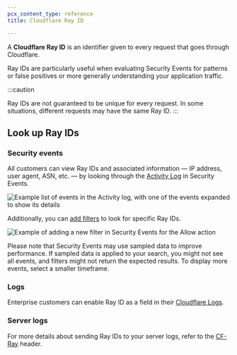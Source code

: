 ```yaml
---
pcx_content_type: reference
title: Cloudflare Ray ID

---
```


A **Cloudflare Ray ID** is an identifier given to every request that goes through Cloudflare.

Ray IDs are particularly useful when evaluating Security Events for patterns or false positives or more generally understanding your application traffic.

:::caution

Ray IDs are not guaranteed to be unique for every request. In some situations, different requests may have the same Ray ID. 
:::

## Look up Ray IDs

### Security events

All customers can view Ray IDs and associated information — IP address, user agent, ASN, etc. — by looking through the [Activity Log](/waf/analytics/security-events/) in Security Events.

![Example list of events in the Activity log, with one of the events expanded to show its details](~/assets/images/waf/events-activity-log.png)

Additionally, you can [add filters](/waf/analytics/security-events/paid-plans/#adjusting-displayed-data) to look for specific Ray IDs.

![Example of adding a new filter in Security Events for the Allow action](~/assets/images/waf/events-add-filter-free.png)

Please note that Security Events may use sampled data to improve performance. If sampled data is applied to your search, you might not see all events, and filters might not return the expected results. To display more events, select a smaller timeframe.

### Logs

Enterprise customers can enable Ray ID as a field in their [Cloudflare Logs](/logs/).

### Server logs

For more details about sending Ray IDs to your server logs, refer to the [CF-Ray](/fundamentals/reference/http-request-headers/#cf-ray) header.
